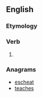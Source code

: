 ==English==

===Etymology===
{{suffix|cease|eth|lang=en}}

===Verb===
{{head|en|verb form}}

# {{en-archaic third-person singular of|cease}}

===Anagrams===
* [[escheat#English|escheat]]
* [[teaches#English|teaches]]